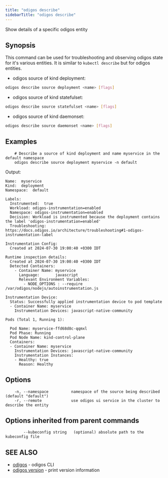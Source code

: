 ---
title: "odigos describe"
sidebarTitle: "odigos describe"
---

Show details of a specific odigos entity

## Synopsis

This command can be used for troubleshooting and observing odigos state for it's various entities.
It is similar to `kubectl describe` but for odigos entities.

- odigos source of kind deployment:

```bash
odigos describe source deployment <name> [flags]
```

- odigos source of kind statefulset:

```bash
odigos describe source statefulset <name> [flags]
```

- odigos source of kind daemonset:

```bash
odigos describe source daemonset <name> [flags]
```


## Examples

```
    # Describe a source of kind deployment and name myservice in the default namespace
    odigos describe source deployment myservice -n default
```

Output:

```
Name:  myservice
Kind:  deployment
Namespace:  default

Labels:
  Instrumented:  true
  Workload: odigos-instrumentation=enabled
  Namespace: odigos-instrumentation=enabled
  Decision: Workload is instrumented because the deployment contains the label 'odigos-instrumentation=enabled'
  Troubleshooting: https://docs.odigos.io/architecture/troubleshooting#1-odigos-instrumentation-label

Instrumentation Config:
  Created at 2024-07-30 19:00:40 +0300 IDT

Runtime inspection details:
  Created at 2024-07-30 19:00:40 +0300 IDT
  Detected Containers:
    - Container Name: myservice
      Language:       javascript
      Relevant Environment Variables:
        - NODE_OPTIONS : --require /var/odigos/nodejs/autoinstrumentation.js

Instrumentation Device:
  Status: Successfully applied instrumentation device to pod template
  - Container Name: myservice
    Instrumentation Devices: javascript-native-community

Pods (Total 1, Running 1):

  Pod Name: myservice-ffd68d8c-qqmxl
  Pod Phase: Running
  Pod Node Name: kind-control-plane
  Containers:
  - Container Name: myservice
    Instrumentation Devices: javascript-native-community
    Instrumentation Instances:
    - Healthy: true
      Reason: Healthy    
```

## Options

```
    -n, --namespace          namespace of the source being described (default "default")
    -r, --remote             use odigos ui service in the cluster to describe the entity
```


## Options inherited from parent commands

```
        --kubeconfig string   (optional) absolute path to the kubeconfig file
```

## SEE ALSO

* [odigos](/cli/odigos)	- odigos CLI
* [odigos version](/cli/odigos_version) - print version information
